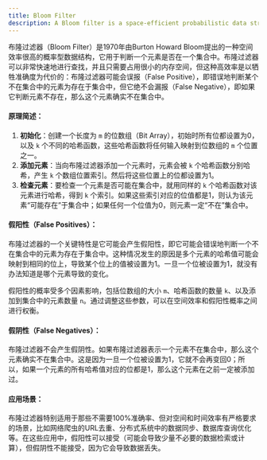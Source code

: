 ```yaml
---
title: Bloom Filter
description: A Bloom filter is a space-efficient probabilistic data structure that is used to test whether an element is a member of a set.
---
```


布隆过滤器（Bloom Filter）是1970年由Burton Howard Bloom提出的一种空间效率很高的概率型数据结构，它用于判断一个元素是否在一个集合中。布隆过滤器可以非常快速地进行查找，并且只需要占用很小的内存空间，但这种高效率是以牺牲准确度为代价的：布隆过滤器可能会误报（False Positive），即错误地判断某个不在集合中的元素为存在于集合中，但它绝不会漏报（False Negative），即如果它判断元素不存在，那么这个元素确实不在集合中。

#### 原理简述：

1. **初始化**：创建一个长度为 `m` 的位数组（Bit Array），初始时所有位都设置为0，以及 `k` 个不同的哈希函数，这些哈希函数将任何输入映射到位数组的 `m` 个位置之一。
2. **添加元素**：当向布隆过滤器添加一个元素时，元素会被 `k` 个哈希函数分别哈希，产生 `k` 个数组位置索引。然后将这些位置上的位都设置为1。
3. **检查元素**：要检查一个元素是否可能在集合中，就用同样的 `k` 个哈希函数对该元素进行哈希，得到 `k` 个索引。如果这些索引对应的位值都是1，则认为该元素“可能存在”于集合中；如果任何一个位值为0，则元素一定“不在”集合中。

#### 假阳性（False Positives）：

布隆过滤器的一个关键特性是它可能会产生假阳性，即它可能会错误地判断一个不在集合中的元素为存在于集合中。这种情况发生的原因是多个元素的哈希值可能会映射到相同的位上，导致某个位上的值被设置为1。一旦一个位被设置为1，就没有办法知道是哪个元素导致的变化。

假阳性的概率受多个因素影响，包括位数组的大小 `m`、哈希函数的数量 `k`、以及添加到集合中的元素数量 `n`。通过调整这些参数，可以在空间效率和假阳性概率之间进行权衡。

#### 假阴性（False Negatives）：

布隆过滤器不会产生假阴性。如果布隆过滤器表示一个元素不在集合中，那么这个元素确实不在集合中。这是因为一旦一个位被设置为1，它就不会再变回0；所以，如果一个元素的所有哈希值对应的位都是1，那么这个元素在之前一定被添加过。

#### 应用场景：

布隆过滤器特别适用于那些不需要100%准确率、但对空间和时间效率有严格要求的场景，比如网络爬虫的URL去重、分布式系统中的数据同步、数据库查询优化等。在这些应用中，假阳性可以接受（可能会导致少量不必要的数据检索或计算），但假阴性不能接受，因为它会导致数据丢失。
